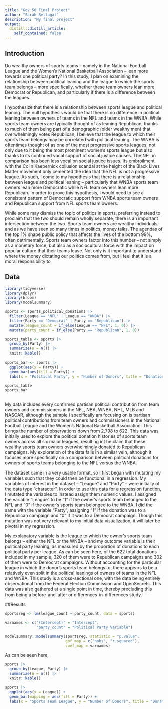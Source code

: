 ```yaml
---
title: "Gov 50 Final Project"
author: "Sarah Bellagat"
description: "My final project"
output:
  distill::distill_article:
    self_contained: false
---
```




## Introduction

Do wealthy owners of sports teams -- namely in the National Football League and the Women’s National Basketball Association -- lean more towards one political party? In this study, I plan on examining the relationship between political leaning and the league to which the sports team belongs -- more specifically, whether these team owners lean more Democrat or Republican, and particularly if there is a difference between the leagues.

I hypothesize that there is a relationship between sports league and political leaning. The null hypothesis would be that there is no difference in political leaning between owners of teams in the NFL and teams in the WNBA. While sports team owners are typically thought of as leaning Republican, thanks to much of them being part of a demographic (older wealthy men) that overwhelmingly votes Republican, I believe that the league to which their sports team belongs may be correlated with political leaning. The WNBA is oftentimes thought of as one of the most progressive sports leagues, not only due to it being the most prominent women’s sports league but also thanks to its continued vocal support of social justice causes. The NFL in comparison has been less vocal on social justice issues. Its embroilment with the Colin Kaepernick collusion scandal at the height of the Black Lives Matter movement only cemented the idea that the NFL is not a progressive league. As such, I come to my hypothesis that there is a relationship between league and political leaning -- particularly that WNBA sports team owners lean more Democratic while NFL team owners lean more Republican. In order to prove this hypothesis, I would need to see a consistent pattern of Democratic support from WNBA sports team owners and Republican support from NFL sports team owners.

While some may dismiss the topic of politics in sports, preferring instead to proclaim that the two should remain wholly separate, there is an important intersection between the two. Sports team owners are wealthy individuals, and as we have seen so many times in politics, money talks. The agendas of the top 1% shape public policy that affects the lives of the bottom 99%, often detrimentally. Sports team owners factor into this number -- not simply as a monetary force, but also as a sociocultural force with the impact on popular culture that their teams leave. Not only is it important to understand where the money dictating our politics comes from, but I feel that it is a moral responsibility to 

## Data

```r
library(tidyverse)
library(dplyr)
library(broom)
library(modelsummary)

sports <- sports_political_donations |>
  filter(League == "NFL" | League == "WNBA") |>
  filter(Party == "Democrat" | Party == "Republican") |>
  mutate(league_count = if_else(League == "NFL", 1, 0)) |>
  mutate(party_count = if_else(Party == "Republican", 1, 0))

sports_table <- sports |>
  group_by(Party) |>
  summarize(n = n()) |>
  knitr::kable()

sports_bar <- sports |>
  ggplot(aes(x = Party)) + 
  geom_bar(aes(fill = Party)) +
  labs(x = "Political Party", y = "Number of Donors", title = "Donations to Political Parties from NFL and WNBA Owners")

sports_table
sports_bar
  
```
My data includes every confirmed partisan political contribution from team owners and commissioners in the NFL, NBA, WNBA, NHL, MLB and NASCAR, although the sample I specifically am focusing on is partisan political contributions from team owners and commissioners in the National Football League and the Women’s National Basketball Association. This brings the number of observations down from 2,798 to 622. This data was initially used to explore the political donation histories of sports team owners across all six major leagues, resulting int he claim that these wealthy sports team owners overwhelmingly donated to Republican campaigns. My exploration of the data falls in a similar vein, although it focuses more specifically on a comparison between political donations for owners of sports teams belonging to the NFL versus the WNBA. 

The dataset came in a very usable format, so I first began with mutating my variables such that they could then be functional in a regression. My variables of interest in the dataset -- "League" and "Party" -- were initially of the data type "character". In order to use this data for a regression function, I mutated the variables to instead assign them numeric values. I assigned the variable "League"  to be "1" if the owner's sports team belonged to the NFL and "0" if the owner's sports team belonged to the WNBA. I did the same with the variable "Party", assigning "1" if the donation was to a Republican campaign and "0" if it was to a Democrat campaign. Though this mutation was not very relevant to my initial data visualization, it will later be pivotal in my regression.

My explanatory variable is the league to which the owner’s sports team belongs -- either the NFL or the WNBA -- and my outcome variable is their political party leaning, as measured by the proportion of donations to each political party per league. As can be seen here, of the 622 total donations included in my sample, 320 of them were to Republican campaigns and 302 of them were to Democrat campaigns. Without accounting for the particular league in which the donor's sports team belongs to, there appears to be a relatively even split in the political leanings of owners of teams in the NFL and WNBA. This study is a cross-sectional one, with the data being entirely observational from the Federal Election Commission and OpenSecrets. This data was also gathered at a single point in time, thereby precluding this from being a before-and-after or differences-in-differences study.

##Results

```r
sportsreg <- lm(league_count ~ party_count, data = sports)

varnames <- c("(Intercept)" = "Intercept",
              "party_count" = "Political Party Variable")

modelsummary::modelsummary(sportsreg, statistic = "p.value",
                           gof_map = c("nobs", "r.squared"),
                           coef_map = varnames)

```

As can be seen here, 

```r
sports |>
  group_by(League, Party) |>
  summarize(n = n()) |>
  knitr::kable()

sports |>
  ggplot(aes(x = League)) + 
  geom_bar(mapping = aes(fill = Party)) +
  labs(x = "Sports Team League", y = "Number of Donors", title = "Donations to Political Parties from NFL and WNBA Owners")

```

